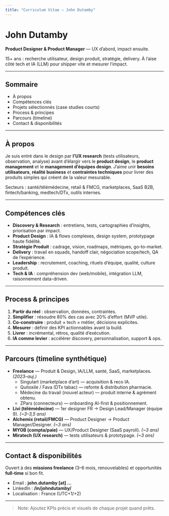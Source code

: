 ```yaml
---
title: "Curriculum Vitae — John Dutamby"
---
```


# John Dutamby

**Product Designer & Product Manager** — UX d’abord, impact ensuite.

15+ ans : recherche utilisateur, design produit, stratégie, delivery. À l’aise côté tech et IA (LLM) pour shipper vite et mesurer l’impact.

---

## Sommaire
- À propos
- Compétences clés
- Projets sélectionnés (case studies courts)
- Process & principes
- Parcours (timeline)
- Contact & disponibilités

---

## À propos
Je suis entré dans le design par **l’UX research** (tests utilisateurs, observation, analyse) avant d’élargir vers le **product design**, le **product management** et le **management d’équipes design**. J’aime unir **besoins utilisateurs**, **réalité business** et **contraintes techniques** pour livrer des produits simples qui créent de la valeur mesurable.

Secteurs : santé/télémédecine, retail & FMCG, marketplaces, SaaS B2B, fintech/banking, medtech/DTx, outils internes.

---

## Compétences clés
- **Discovery & Research** : entretiens, tests, cartographies d’insights, priorisation par impact.
- **Product Design** : IA & flows complexes, design system, prototypage haute fidélité.
- **Stratégie Produit** : cadrage, vision, roadmaps, métriques, go-to-market.
- **Delivery** : travail en squads, handoff clair, négociation scope/tech, QA de l’expérience.
- **Leadership** : recrutement, coaching, rituels d’équipe, qualité, culture produit.
- **Tech & IA** : compréhension dev (web/mobile), intégration LLM, raisonnement data-driven.

---

## Process & principes
1. **Partir du réel** : observation, données, contraintes.
2. **Simplifier** : résoudre 80% des cas avec 20% d’effort (MVP utile).
3. **Co-construire** : produit × tech × métier, décisions explicites.
4. **Mesurer** : définir des KPI actionnables avant la build.
5. **Livrer** : incrémental, rétros, qualité d’exécution.
6. **IA comme levier** : accélérer discovery, personnalisation, support & ops.

---

## Parcours (timeline synthétique)
- **Freelance** — Produit & Design, IA/LLM, santé, SaaS, marketplaces. *(2023–auj.)*
  - Singulart (marketplace d’art) — acquisition & reco IA.
  - Quitoxile / Fava (DTx tabac) — refonte & distribution pharmacie.
  - Médecine du travail (nouvel acteur) — produit interne & agrément obtenu.
  - ZPars (connecteurs) — onboarding AI-first & positionnement.
- **Livi (télémédecine)** — 1er designer FR → Design Lead/Manager (équipe 9). *(~3–3,5 ans)*
- **Alchemix (retail/FMCG)** — Product Designer → Product Manager/Designer. *(~3 ans)*
- **MYOB (compta/paie)** — UX/Product Designer (SaaS payroll). *(~3 ans)*
- **Miratech (UX research)** — tests utilisateurs & prototypage. *(~3 ans)*

---

## Contact & disponibilités
Ouvert à des **missions freelance** (3–6 mois, renouvelables) et opportunités **full‑time** si bon fit.

- Email : **john.dutamby [at] …**  
- LinkedIn : **/in/johndutamby/**  
- Localisation : France (UTC+1/+2)

---

> Note: Ajoutez KPIs précis et visuels de chaque projet quand prêts.


